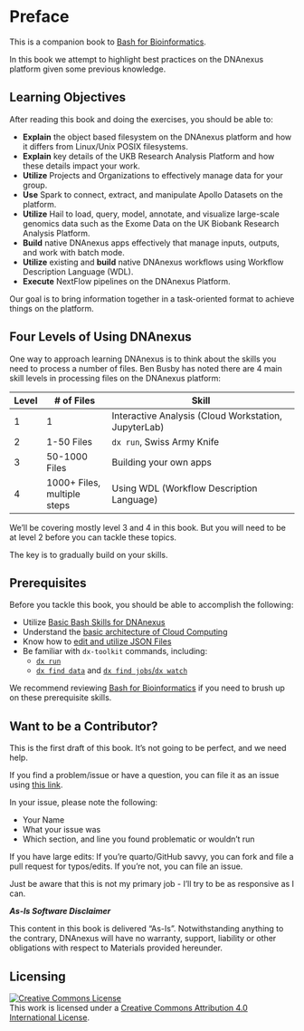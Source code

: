 # Preface {.unnumbered}

This is a companion book to [Bash for Bioinformatics](https://laderast.github.io/bash_for_bioinformatics/). 

In this book we attempt to highlight best practices on the DNAnexus platform given some previous knowledge.

## Learning Objectives

After reading this book and doing the exercises, you should be able to:

- **Explain** the object based filesystem on the DNAnexus platform and how it differs from Linux/Unix POSIX filesystems.
- **Explain** key details of the UKB Research Analysis Platform and how these details impact your work.
- **Utilize** Projects and Organizations to effectively manage data for your group.
- **Use** Spark to connect, extract, and manipulate Apollo Datasets on the platform.
- **Utilize** Hail to load, query, model, annotate, and visualize large-scale genomics data such as the Exome Data on the UK Biobank Research Analysis Platform.
- **Build** native DNAnexus apps effectively that manage inputs, outputs, and work with batch mode.
- **Utilize** existing and **build** native DNAnexus workflows using Workflow Description Language (WDL).
- **Execute** NextFlow pipelines on the DNAnexus Platform.

Our goal is to bring information together in a task-oriented format to achieve things on the platform.

## Four Levels of Using DNAnexus

One way to approach learning DNAnexus is to think about the skills you need to process a number of files. Ben Busby has noted there are 4 main skill levels in processing files on the DNAnexus platform:

| Level | \# of Files   | Skill                                     |
|-------|---------------|-------------------------------------------|
| 1     | 1             | Interactive Analysis (Cloud Workstation, JupyterLab)                                  |
| 2     | 1-50 Files    | `dx run`, Swiss Army Knife                          |
| 3     | 50-1000 Files | Building your own apps                    |
| 4     | 1000+ Files, multiple steps   | Using WDL (Workflow Description Language) |

We'll be covering mostly level 3 and 4 in this book. But you will need to be at level 2 before you can tackle these topics.

The key is to gradually build on your skills. 

## Prerequisites

Before you tackle this book, you should be able to accomplish the following:

- Utilize [Basic Bash Skills for DNAnexus](https://laderast.github.io/bash_for_bioinformatics/)
- Understand the [basic architecture of Cloud Computing](https://laderast.github.io/bash_for_bioinformatics/03-cloud-computing-basics.html)
- Know how to [edit and utilize JSON Files](https://laderast.github.io/bash_for_bioinformatics/06-JSON.html)
- Be familiar with `dx-toolkit` commands, including:
  - [`dx run`](https://laderast.github.io/bash_for_bioinformatics/04-doing-work-with-dx-run.html)
  - [`dx find data`](https://laderast.github.io/bash_for_bioinformatics/05-batch-processing.html#sec-dx-find) and [`dx find jobs`/`dx watch`](https://laderast.github.io/bash_for_bioinformatics/05-batch-processing.html#when-batching-tag-your-jobs)

We recommend reviewing [Bash for Bioinformatics](https://laderast.github.io/bash_for_bioinformatics/) if you need to brush up on these prerequisite skills.

## Want to be a Contributor?

This is the first draft of this book. It's not going to be perfect, and we need help.

If you find a problem/issue or have a question, you can file it as an issue using [this link](https://github.com/laderast/best_practices_dnanexus/issues/new/choose).

In your issue, please note the following:

- Your Name
- What your issue was
- Which section, and line you found problematic or wouldn't run

If you have large edits: If you're quarto/GitHub savvy, you can fork and file a pull request for typos/edits. If you're not, you can file an issue.

Just be aware that this is not my primary job - I'll try to be as responsive as I can.

***As-Is Software Disclaimer***

This content in this book is delivered “As-Is”. Notwithstanding anything to the contrary, DNAnexus will have no warranty, support, liability or other obligations with respect to Materials provided hereunder.

## Licensing

<a rel="license" href="http://creativecommons.org/licenses/by/4.0/"><img alt="Creative Commons License" style="border-width:0" src="https://i.creativecommons.org/l/by/4.0/88x31.png" /></a><br />This work is licensed under a <a rel="license" href="http://creativecommons.org/licenses/by/4.0/">Creative Commons Attribution 4.0 International License</a>.